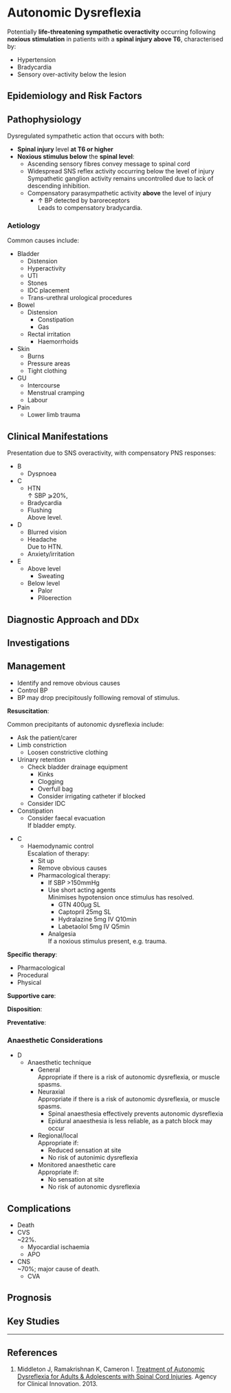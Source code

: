 # Autonomic Dysreflexia {#sec-and}

Potentially **life-threatening sympathetic overactivity** occurring following **noxious stimulation** in patients with a **spinal injury above T6**, characterised by:

* Hypertension
* Bradycardia
* Sensory over-activity below the lesion

## Epidemiology and Risk Factors

## Pathophysiology

Dysregulated sympathetic action that occurs with both:

* **Spinal injury** level **at T6 or higher**
* **Noxious stimulus below** the **spinal level**:
	* Ascending sensory fibres convey message to spinal cord
	* Widespread SNS reflex activity occurring below the level of injury\
	Sympathetic ganglion activity remains uncontrolled due to lack of descending inhibition.
	* Compensatory parasympathetic activity **above** the level of injury
		* ↑ BP detected by baroreceptors\
		Leads to compensatory bradycardia.

### Aetiology

Common causes include:

* Bladder
	* Distension
	* Hyperactivity
	* UTI
	* Stones
	* IDC placement
	* Trans-urethral urological procedures
* Bowel
	* Distension
		* Constipation
		* Gas
	* Rectal irritation
		* Haemorrhoids
* Skin
	* Burns
	* Pressure areas
	* Tight clothing
* GU
	* Intercourse
	* Menstrual cramping
	* Labour
* Pain
	* Lower limb trauma


## Clinical Manifestations

Presentation due to SNS overactivity, with compensatory PNS responses:

* B
	* Dyspnoea
* C
	* HTN\
	↑ SBP ⩾20%,
	* Bradycardia
	* Flushing\
	Above level.
* D
	* Blurred vision
	* Headache\
	Due to HTN.
	* Anxiety/irritation
* E
	* Above level
		* Sweating\
	* Below level
		* Palor
		* Piloerection

## Diagnostic Approach and DDx

## Investigations

## Management

:::priority
* Identify and remove obvious causes
* Control BP
* BP may drop precipitously folllowing removal of stimulus.
:::

**Resuscitation**:

:::column-margin
Common precipitants of autonomic dysreflexia include:

* Ask the patient/carer
* Limb constriction
	* Loosen constrictive clothing
* Urinary retention
	* Check bladder drainage equipment
		* Kinks
		* Clogging
		* Overfull bag
		* Consider irrigating catheter if blocked\
	* Consider IDC
* Constipation
	* Consider faecal evacuation\
	If bladder empty.
:::

* C
	* Haemodynamic control\
	Escalation of therapy:
		* Sit up
		* Remove obvious causes
		* Pharmacological therapy:
			* If SBP >150mmHg
			* Use short acting agents\
			Minimises hypotension once stimulus has resolved.
				* GTN 400μg SL
				* Captopril 25mg SL
				* Hydralazine 5mg IV Q10min
				* Labetaolol 5mg IV Q5min
			* Analgesia\
			If a noxious stimulus present, e.g. trauma.

**Specific therapy**:

* Pharmacological
* Procedural
* Physical

**Supportive care**:

**Disposition**:

**Preventative**:


### Anaesthetic Considerations

* D
	* Anaesthetic technique
		* General\
		Appropriate if there is a risk of autonomic dysreflexia, or muscle spasms.
		* Neuraxial\
		Appropriate if there is a risk of autonomic dysreflexia, or muscle spasms.
			* Spinal anaesthesia effectively prevents autonomic dysreflexia
			* Epidural anaesthesia is less reliable, as a patch block may occur
		* Regional/local\
		Appropriate if:
			* Reduced sensation at site
			* No risk of autonimic dysreflexia
		* Monitored anaesthetic care\
		Appropriate if:
			* No sensation at site
			* No risk of autonomic dysreflexia

## Complications

* Death
* CVS\
~22%.
	* Myocardial ischaemia
	* APO
* CNS\
~70%; major cause of death.
	* CVA

## Prognosis

## Key Studies


---

## References

1. Middleton J, Ramakrishnan K, Cameron I. [Treatment of Autonomic Dysreflexia for Adults & Adolescents with Spinal Cord Injuries](https://www.aci.health.nsw.gov.au/__data/assets/pdf_file/0007/155149/Autonomic-Dysreflexia-Treatment.pdf). Agency for Clinical Innovation. 2013.
